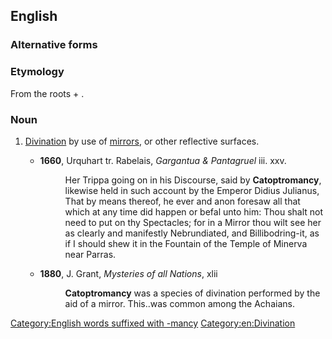 ==English==

===Alternative forms===
{{alter|en|catoxtromancy|cattobomancy|cataptromancy|catoptromancie|catoptiomancy}}

===Etymology===
From the {{der|en|grc|-}} roots {{m|grc|κάτοπτρον||mirror}} + {{m|grc|μαντεία||divination, {{l|en|-mancy}}}}.

===Noun===
{{en-noun|-}}

# [[divination|Divination]] by use of [[mirror]]s, or other reflective surfaces.
#: {{cot|en|crystallomancy|dubjed|enoptromancy|scrying}}
#* '''1660''', Urquhart tr. Rabelais, ''Gargantua & Pantagruel'' iii. xxv.
#*: Her Trippa going on in his Discourse, said by '''Catoptromancy''', likewise held in such account by the Emperor Didius Julianus, That by means thereof, he ever and anon foresaw all that which at any time did happen or befal unto him: Thou shalt not need to put on thy Spectacles; for in a Mirror thou wilt see her as clearly and manifestly Nebrundiated, and Billibodring-it, as if I should shew it in the Fountain of the Temple of Minerva near Parras.
#* '''1880''', J. Grant, ''Mysteries of all Nations'', xlii
#*: '''Catoptromancy''' was a species of divination performed by the aid of a mirror. This..was common among the Achaians.

[[Category:English words suffixed with -mancy]]
[[Category:en:Divination]]